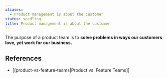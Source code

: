 ```yaml
---
aliases:
  - Product management is about the customer
status: seedling
title: Product management is about the customer
---
```

The purpose of a product team is to **solve problems in ways our customers love, yet work for our business.**

## References

- [[product-vs-feature-teams|Product vs. Feature Teams]]
